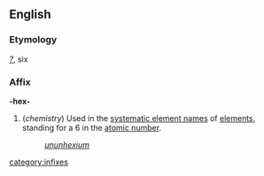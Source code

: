 ==English==
===Etymology===
{{Gr.}} ''[[?]]'', six

===Affix===
'''-hex-'''

#(''chemistry'') Used in the [[systematic element name]]s of [[element]]s, standing for a 6 in the [[atomic number]].
#:''[[ununhexium]]''
[[category:infixes]]